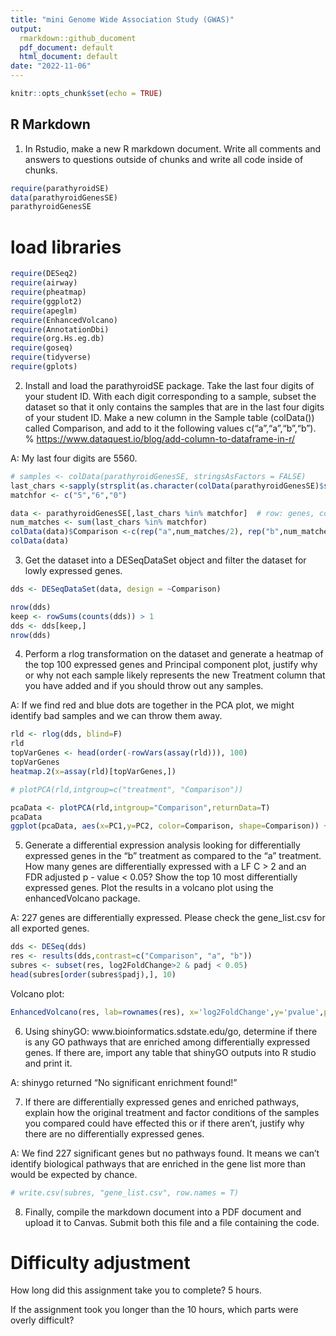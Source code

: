 ```yaml
---
title: "mini Genome Wide Association Study (GWAS)"
output:
  rmarkdown::github_ducoment
  pdf_document: default
  html_document: default
date: "2022-11-06"
---
```


```r
knitr::opts_chunk$set(echo = TRUE)
```

## R Markdown

1.  In Rstudio, make a new R markdown document. Write all comments and answers to questions outside of chunks and write all code inside of chunks.

```r
require(parathyroidSE)
data(parathyroidGenesSE)
parathyroidGenesSE
```

# load libraries

```r
require(DESeq2)
require(airway)
require(pheatmap)
require(ggplot2)
require(apeglm)
require(EnhancedVolcano)
require(AnnotationDbi)
require(org.Hs.eg.db)
require(goseq)
require(tidyverse)
require(gplots)
```

2.  Install and load the parathyroidSE package. Take the last four digits of your student ID. With each digit corresponding to a sample, subset the dataset so that it only contains the samples that are in the last four digits of your student ID. Make a new column in the Sample table (colData()) called Comparison, and add to it the following values c("a","a","b","b"). % <https://www.dataquest.io/blog/add-column-to-dataframe-in-r/>

A: My last four digits are 5560. 

```r
# samples <- colData(parathyroidGenesSE, stringsAsFactors = FALSE)
last_chars <-sapply(strsplit(as.character(colData(parathyroidGenesSE)$sample), ""), tail, 1)
matchfor <- c("5","6","0")

data <- parathyroidGenesSE[,last_chars %in% matchfor]  # row: genes, columns: samples
num_matches <- sum(last_chars %in% matchfor)
colData(data)$Comparison <-c(rep("a",num_matches/2), rep("b",num_matches/2))
colData(data)
```

3. Get the dataset into a DESeqDataSet object and filter the dataset for lowly expressed genes.

```r
dds <- DESeqDataSet(data, design = ~Comparison)

nrow(dds)
keep <- rowSums(counts(dds)) > 1
dds <- dds[keep,]
nrow(dds)
```

4.  Perform a rlog transformation on the dataset and generate a heatmap of the top 100 expressed genes and Principal component plot, justify why or why not each sample likely represents the new Treatment column that you have added and if you should throw out any samples.

A: If we find red and blue dots are together in the PCA plot, we might identify bad samples and we can throw them away.

```r
rld <- rlog(dds, blind=F)
rld
topVarGenes <- head(order(-rowVars(assay(rld))), 100)
topVarGenes
heatmap.2(x=assay(rld)[topVarGenes,])
```

```r
# plotPCA(rld,intgroup=c("treatment", "Comparison"))

pcaData <- plotPCA(rld,intgroup="Comparison",returnData=T)
pcaData
ggplot(pcaData, aes(x=PC1,y=PC2, color=Comparison, shape=Comparison)) +geom_point(size=5)
```
5.  Generate a differential expression analysis looking for differentially expressed genes in the "b" treatment as compared to the "a" treatment. How many genes are differentially expressed with a LF C > 2 and an FDR adjusted p - value < 0.05? Show the top 10 most differentially expressed genes. Plot the results in a volcano plot using the enhancedVolcano package.

A: 227 genes are differentially expressed. Please check the gene_list.csv for all exported genes.

```r
dds <- DESeq(dds)
res <- results(dds,contrast=c("Comparison", "a", "b"))
subres <- subset(res, log2FoldChange>2 & padj < 0.05)
head(subres[order(subres$padj),], 10)

```
Volcano plot:
```r
EnhancedVolcano(res, lab=rownames(res), x='log2FoldChange',y='pvalue',pCutoff=subres$padj,FCcutoff = 2)
```
6.  Using shinyGO: www.bioinformatics.sdstate.edu/go, determine if there is any GO pathways that are enriched among differentially expressed genes. If there are, import any table that shinyGO outputs into R studio and print it.

A: shinygo returned "No significant enrichment found!"

7.  If there are differentially expressed genes and enriched pathways, explain how the original treatment and factor conditions of the samples you compared could have effected this or if there aren't, justify why there are no differentially expressed genes.

A: We find 227 significant genes but no pathways found. It means we can't identify biological pathways that are enriched in the gene list more than would be expected by chance.

```r
# write.csv(subres, "gene_list.csv", row.names = T)
```

8.  Finally, compile the markdown document into a PDF document and upload it to Canvas. Submit both this file and a file containing the code.

# Difficulty adjustment

How long did this assignment take you to complete?
5 hours.

If the assignment took you longer than the 10 hours, which parts were overly difficult?

